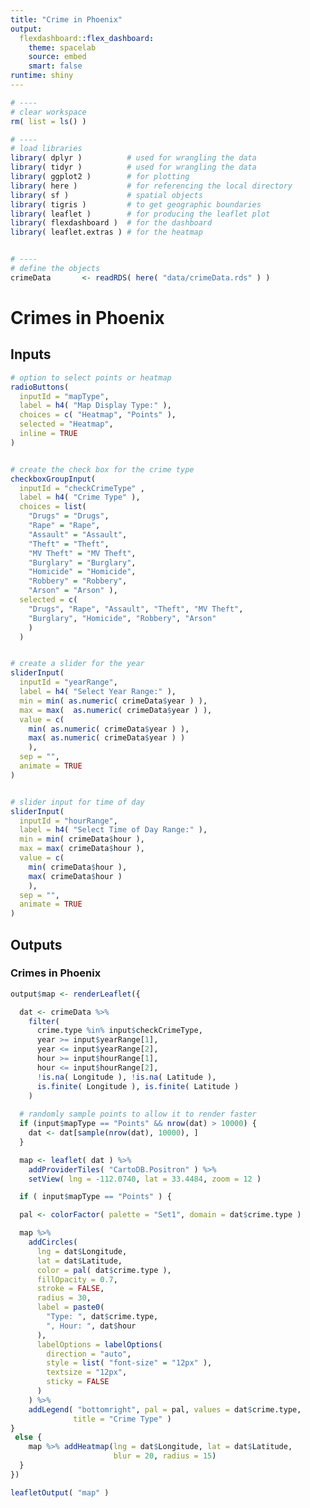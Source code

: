 ```yaml
---
title: "Crime in Phoenix"
output: 
  flexdashboard::flex_dashboard:
    theme: spacelab
    source: embed
    smart: false
runtime: shiny
---
```




```r

# ----
# clear workspace
rm( list = ls() )

# ----
# load libraries
library( dplyr )          # used for wrangling the data
library( tidyr )          # used for wrangling the data
library( ggplot2 )        # for plotting
library( here )           # for referencing the local directory
library( sf )             # spatial objects
library( tigris )         # to get geographic boundaries
library( leaflet )        # for producing the leaflet plot
library( flexdashboard )  # for the dashboard
library( leaflet.extras ) # for the heatmap


# ----
# define the objects
crimeData       <- readRDS( here( "data/crimeData.rds" ) )


```

Crimes in Phoenix
=====================================  

Inputs {.sidebar}
-------------------------------------

```r

# option to select points or heatmap
radioButtons(
  inputId = "mapType",
  label = h4( "Map Display Type:" ),
  choices = c( "Heatmap", "Points" ),
  selected = "Heatmap",
  inline = TRUE
)


# create the check box for the crime type
checkboxGroupInput( 
  inputId = "checkCrimeType" ,
  label = h4( "Crime Type" ), 
  choices = list( 
    "Drugs" = "Drugs",    
    "Rape" = "Rape",      
    "Assault" = "Assault",  
    "Theft" = "Theft",    
    "MV Theft" = "MV Theft",
    "Burglary" = "Burglary",
    "Homicide" = "Homicide", 
    "Robbery" = "Robbery",  
    "Arson" = "Arson" ),
  selected = c( 
    "Drugs", "Rape", "Assault", "Theft", "MV Theft",
    "Burglary", "Homicide", "Robbery", "Arson" 
    ) 
  )


# create a slider for the year
sliderInput(
  inputId = "yearRange",
  label = h4( "Select Year Range:" ),
  min = min( as.numeric( crimeData$year ) ),
  max = max(  as.numeric( crimeData$year ) ),
  value = c( 
    min( as.numeric( crimeData$year ) ), 
    max( as.numeric( crimeData$year ) )
    ),
  sep = "",
  animate = TRUE
)


# slider input for time of day
sliderInput(
  inputId = "hourRange",
  label = h4( "Select Time of Day Range:" ),
  min = min( crimeData$hour ),
  max = max( crimeData$hour ),
  value = c( 
    min( crimeData$hour ),
    max( crimeData$hour )
    ),
  sep = "",
  animate = TRUE
)

```

Outputs
-------------------------------------

### Crimes in Phoenix

```r

output$map <- renderLeaflet({

  dat <- crimeData %>%
    filter(
      crime.type %in% input$checkCrimeType,
      year >= input$yearRange[1],
      year <= input$yearRange[2],
      hour >= input$hourRange[1],
      hour <= input$hourRange[2],
      !is.na( Longitude ), !is.na( Latitude ),
      is.finite( Longitude ), is.finite( Latitude )
    )
  
  # randomly sample points to allow it to render faster
  if (input$mapType == "Points" && nrow(dat) > 10000) {
    dat <- dat[sample(nrow(dat), 10000), ]
  }

  map <- leaflet( dat ) %>%
    addProviderTiles( "CartoDB.Positron" ) %>%
    setView( lng = -112.0740, lat = 33.4484, zoom = 12 )

  if ( input$mapType == "Points" ) {

  pal <- colorFactor( palette = "Set1", domain = dat$crime.type )

  map %>%
    addCircles(
      lng = dat$Longitude,
      lat = dat$Latitude,
      color = pal( dat$crime.type ),
      fillOpacity = 0.7,
      stroke = FALSE,
      radius = 30,
      label = paste0(
        "Type: ", dat$crime.type,
        ", Hour: ", dat$hour
      ),
      labelOptions = labelOptions(
        direction = "auto",
        style = list( "font-size" = "12px" ),
        textsize = "12px",
        sticky = FALSE
      )
    ) %>%
    addLegend( "bottomright", pal = pal, values = dat$crime.type,
              title = "Crime Type" )
}
 else {
    map %>% addHeatmap(lng = dat$Longitude, lat = dat$Latitude,
                       blur = 20, radius = 15)
  }
})

leafletOutput( "map" )

```   

